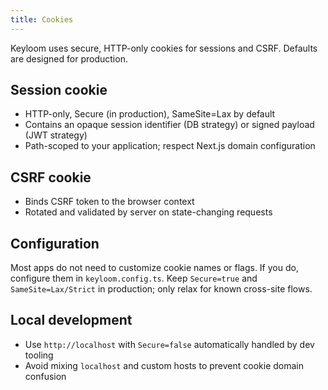 ```yaml
---
title: Cookies
---
```


Keyloom uses secure, HTTP-only cookies for sessions and CSRF. Defaults are designed for production.

## Session cookie

- HTTP-only, Secure (in production), SameSite=Lax by default
- Contains an opaque session identifier (DB strategy) or signed payload (JWT strategy)
- Path-scoped to your application; respect Next.js domain configuration

## CSRF cookie

- Binds CSRF token to the browser context
- Rotated and validated by server on state-changing requests

## Configuration

Most apps do not need to customize cookie names or flags. If you do, configure them in `keyloom.config.ts`. Keep `Secure=true` and `SameSite=Lax/Strict` in production; only relax for known cross-site flows.

## Local development

- Use `http://localhost` with `Secure=false` automatically handled by dev tooling
- Avoid mixing `localhost` and custom hosts to prevent cookie domain confusion

